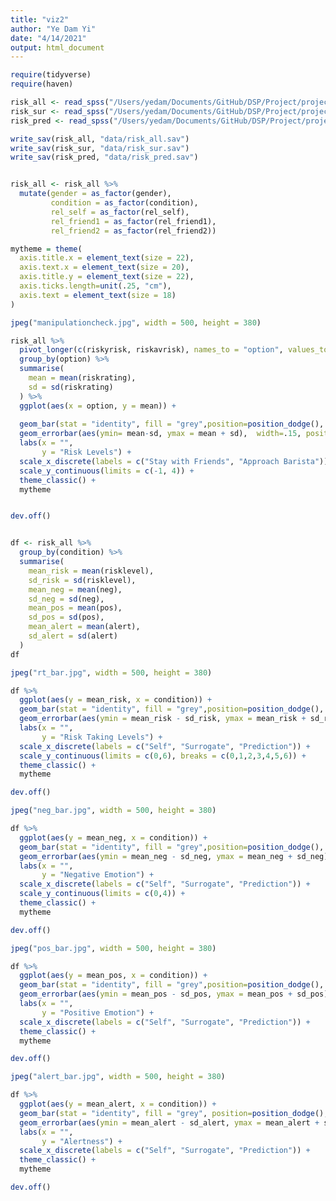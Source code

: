 ```yaml
---
title: "viz2"
author: "Ye Dam Yi"
date: "4/14/2021"
output: html_document
---
```

```r
require(tidyverse)
require(haven)

```


```r
risk_all <- read_spss("/Users/yedam/Documents/GitHub/DSP/Project/project7-emotion-risk/data/risk_excluded.sav")
risk_sur <- read_spss("/Users/yedam/Documents/GitHub/DSP/Project/project7-emotion-risk/data/risk_sur.sav")
risk_pred <- read_spss("/Users/yedam/Documents/GitHub/DSP/Project/project7-emotion-risk/data/risk_pred.sav")

write_sav(risk_all, "data/risk_all.sav")
write_sav(risk_sur, "data/risk_sur.sav")
write_sav(risk_pred, "data/risk_pred.sav")


risk_all <- risk_all %>% 
  mutate(gender = as_factor(gender),
         condition = as_factor(condition),
         rel_self = as_factor(rel_self),
         rel_friend1 = as_factor(rel_friend1),
         rel_friend2 = as_factor(rel_friend2)) 

```

```r

mytheme = theme(
  axis.title.x = element_text(size = 22),
  axis.text.x = element_text(size = 20),
  axis.title.y = element_text(size = 22),
  axis.ticks.length=unit(.25, "cm"),
  axis.text = element_text(size = 18)
)

```

```r
jpeg("manipulationcheck.jpg", width = 500, height = 380)

risk_all %>% 
  pivot_longer(c(riskyrisk, riskavrisk), names_to = "option", values_to = "riskrating") %>% 
  group_by(option) %>% 
  summarise(
    mean = mean(riskrating),
    sd = sd(riskrating)
  ) %>% 
  ggplot(aes(x = option, y = mean)) +
  
  geom_bar(stat = "identity", fill = "grey",position=position_dodge(), width = .5) +  
  geom_errorbar(aes(ymin= mean-sd, ymax = mean + sd),  width=.15, position=position_dodge(.9)) +
  labs(x = "",
       y = "Risk Levels") +
  scale_x_discrete(labels = c("Stay with Friends", "Approach Barista")) +
  scale_y_continuous(limits = c(-1, 4)) +
  theme_classic() +
  mytheme


dev.off()



```

```r
df <- risk_all %>% 
  group_by(condition) %>% 
  summarise(
    mean_risk = mean(risklevel),
    sd_risk = sd(risklevel),
    mean_neg = mean(neg),
    sd_neg = sd(neg),
    mean_pos = mean(pos),
    sd_pos = sd(pos),
    mean_alert = mean(alert),
    sd_alert = sd(alert)
  )
df
```
```r
jpeg("rt_bar.jpg", width = 500, height = 380)

df %>% 
  ggplot(aes(y = mean_risk, x = condition)) +
  geom_bar(stat = "identity", fill = "grey",position=position_dodge(), width = .5) +
  geom_errorbar(aes(ymin = mean_risk - sd_risk, ymax = mean_risk + sd_risk),  width=.15, position=position_dodge(.9)) +
  labs(x = "",
       y = "Risk Taking Levels") +
  scale_x_discrete(labels = c("Self", "Surrogate", "Prediction")) +
  scale_y_continuous(limits = c(0,6), breaks = c(0,1,2,3,4,5,6)) +
  theme_classic() +
  mytheme

dev.off()

```

```r
jpeg("neg_bar.jpg", width = 500, height = 380)

df %>% 
  ggplot(aes(y = mean_neg, x = condition)) +
  geom_bar(stat = "identity", fill = "grey",position=position_dodge(), width = .5) +
  geom_errorbar(aes(ymin = mean_neg - sd_neg, ymax = mean_neg + sd_neg),  width=.15, position=position_dodge(.9)) +
  labs(x = "",
       y = "Negative Emotion") +
  scale_x_discrete(labels = c("Self", "Surrogate", "Prediction")) +
  scale_y_continuous(limits = c(0,4)) +
  theme_classic() +
  mytheme

dev.off()

```

```r
jpeg("pos_bar.jpg", width = 500, height = 380)

df %>% 
  ggplot(aes(y = mean_pos, x = condition)) +
  geom_bar(stat = "identity", fill = "grey",position=position_dodge(), width = .5) +
  geom_errorbar(aes(ymin = mean_pos - sd_pos, ymax = mean_pos + sd_pos), width=.15, position=position_dodge(.9)) +
  labs(x = "",
       y = "Positive Emotion") +
  scale_x_discrete(labels = c("Self", "Surrogate", "Prediction")) +
  theme_classic() +
  mytheme

dev.off()

```

```r
jpeg("alert_bar.jpg", width = 500, height = 380)

df %>% 
  ggplot(aes(y = mean_alert, x = condition)) +
  geom_bar(stat = "identity", fill = "grey", position=position_dodge(), width = .5) +
  geom_errorbar(aes(ymin = mean_alert - sd_alert, ymax = mean_alert + sd_alert), width=.15, position=position_dodge(.9)) +
  labs(x = "",
       y = "Alertness") +
  scale_x_discrete(labels = c("Self", "Surrogate", "Prediction")) +
  theme_classic() +
  mytheme

dev.off()

```